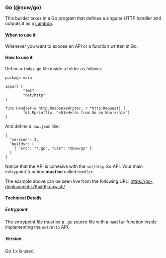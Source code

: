 
### Go (@now/go)

This builder takes in a Go program that defines a singular HTTP handler and outputs it as a [Lambda](/docs/v2/deployment/concepts/lambdas).

#### When to use it

Whenever you want to expose an API or a function written in Go.

#### How to use it

Define a `index.go` file inside a folder as follows:

```
package main

import (
        "fmt"
        "net/http"
)

func Handler(w http.ResponseWriter, r *http.Request) {
        fmt.Fprintf(w, "<h1>Hello from Go on Now!</h1>")
}
```

And define a `now.json` like:
```
{
  "version": 2,
  "builds": [
    { "src": "*.go", "use": "@now/go" }
  ]
}
```

Notice that the API is cohesive with the `net/http` Go API. Your main entrypoint function **must be** called `Handler`.

The example above can be seen live from the following URL: https://go-deployment-l78bij0fj.now.sh/

#### Technical Details

##### Entrypoint

The entrypoint file must be a `.go` source file with a `Handler` function inside implementing the `net/http` API.

##### Version

Go 1.x is used.
